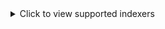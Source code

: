 <details>
  <summary>Click to view supported indexers</summary>

- ABNormal
- AcidLounge
- Aither
- AlphaRatio
- AnimeBytes
- Anthelion
- Bemaniso
- BeyondHD
- Bit-HDTV
- BitSexy
- Bittorrentfiles
- BroadcasTheNet
- BrokenStones
- Cathode-Ray Tube
- DanishBytes
- DigitalCore
- DocsPedia.world
- Empornium
- Enthralled
- FileList
- Funfile
- Fuzer
- GazelleGames
- HD-Space
- HD-Torrents
- HDBits
- Hebits
- Huno
- iAnon
- ImmortalSeed
- IPTorrents
- Locadora
- LST
- Milkie
- MoreThanTV
- MyAnonamouse
- nCore
- Nebulance
- Norbits
- Nyaa
- OnlyEncodes
- Orpheus
- PassThePopcorn
- PixelHD
- PolishSource
- PolishTracker
- PornBay
- PreToMe
- PTFiles
- PussyTorrents
- Redacted
- ReelFliX
- RetroFlix
- RevolutionTT
- Romanian Metal Torrents / iPlay
- SceneHD
- Sharewood
- SkipTheCommericals
- SkipTheTrailers
- SpeedApp
- SubsPlease
- SugoiMusic
- SuperBits
- TheDarkCommunity
- TheOldSchool
- Tokyo Toshokan
- TorrentBytes
- TorrentDay
- TorrentHR
- TorrentLeech
- TorrentNetwork
- TorrentSectorCrew
- TorrentSeeds
- TorrentSyndikat
- TranceTraffic
- UHDBits
- xSpeeds

along with the **Generic RSS** and **Generic Torznab/Newznab** integration.

</details>
